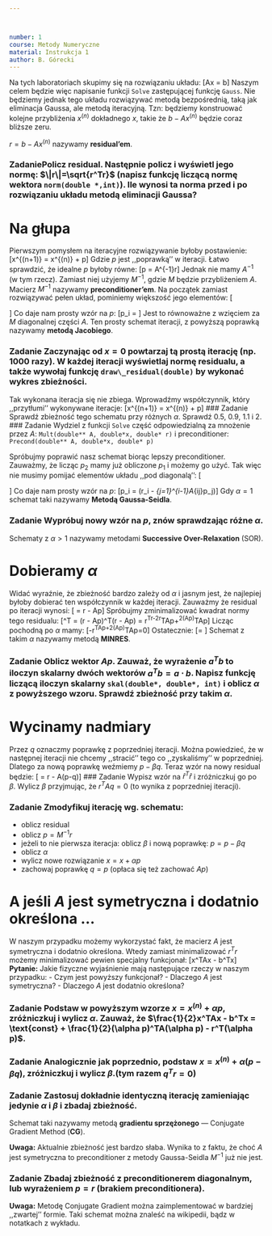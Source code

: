 ```yaml
---



number: 1
course: Metody Numeryczne
material: Instrukcja 1
author: B. Górecki
---
```


Na tych laboratoriach skupimy się na rozwiązaniu układu:
\[Ax = b\]
Naszym celem będzie więc napisanie funkcji `Solve` zastępującej funkcję `Gauss`. Nie będziemy jednak tego układu rozwiązywać metodą bezpośrednią, taką jak eliminacja Gaussa, ale metodą iteracyjną. Tzn: będziemy konstruować kolejne przybliżenia $x^{(n)}$ dokładnego $x$, takie że $b-Ax^{(n)}$ będzie coraz bliższe zeru.

 $r = b-Ax^{(n)}$ nazywamy **residual'em**.

### ZadaniePolicz residual. Następnie policz i wyświetl jego normę: $\|r\|=\sqrt{r^Tr}$ (napisz funkcję liczącą normę wektora `norm(double *,int)`). Ile wynosi ta norma przed i po rozwiązaniu układu metodą eliminacji Gaussa?

# Na głupa

Pierwszym pomysłem na iteracyjne rozwiązywanie byłoby postawienie:
\[x^{(n+1)} = x^{(n)} + p\]
Gdzie $p$ jest ,,poprawką'' w iteracji. Łatwo sprawdzić, że idealne $p$ byłoby równe:
\[p = A^{-1}r\]
Jednak nie mamy $A^{-1}$ (w tym rzecz). Zamiast niej użyjemy $M^{-1}$, gdzie $M$ będzie przybliżeniem $A$. Macierz $M^{-1}$ nazywamy **preconditioner'em**. Na początek zamiast rozwiązywać pełen układ, pominiemy większość jego elementów:
\[\begin{array}{rrrrrl}
A_{11}p_1 & \color{Gray}{+A_{12}p_2}&\color{Gray}{+A_{13}p_1}&\color{Gray}{+\cdots }&\color{Gray}{+A_{1n}p_n}&= r_1\\
\color{Gray}{A_{21}p_1}&+ A_{22}p_2 &\color{Gray}{+A_{23}p_1}&\color{Gray}{+\cdots }&\color{Gray}{+A_{2n}p_n}&= r_2\\
\color{Gray}{A_{31}p_1}&\color{Gray}{+A_{32}p_2}&+A_{33}p_1&\color{Gray}{+\cdots }&\color{Gray}{+A_{3n}p_n}&= r_3\\
\cdots\\
\color{Gray}{A_{n1}p_1}&\color{Gray}{+A_{n2}p_2}&\color{Gray}{+A_{n3}p_1}&\color{Gray}{+\cdots }&+A_{nn}p_n&= r_n\\
\end{array}\]
Co daje nam prosty wzór na $p$:
\[p_i = \frac{1}{A_{ii}}{r_i}\]
Jest to równoważne z wzięciem za $M$ diagonalnej części $A$. Ten prosty schemat iteracji, z powyższą poprawką nazywamy **metodą Jacobiego**.

### Zadanie Zaczynając od $x=0$ powtarzaj tą prostą iterację (np. 1000 razy). W każdej iteracji wyświetlaj normę residualu, a także wywołaj funkcję `draw\_residual(double)` by wykonać wykres zbieżności.

Tak wykonana iteracja się nie zbiega. Wprowadźmy współczynnik, który ,,przytłumi'' wykonywane iteracje:
\[x^{(n+1)} = x^{(n)} + \alpha p\]
### Zadanie Sprawdź zbieżność tego schematu przy różnych $\alpha$. Sprawdź $0.5$, $0.9$, $1.1$ i $2$.
### Zadanie Wydziel z funkcji `Solve` część odpowiedzialną za mnożenie przez $A$: `Mult(double** A, double*x, double* r)` i preconditioner: `Precond(double** A, double*x, double* p)`

Spróbujmy poprawić nasz schemat biorąc lepszy preconditioner. Zauważmy, że licząc $p_2$ mamy już obliczone $p_1$ i możemy go użyć. Tak więc nie musimy pomijać elementów układu ,,pod diagonalą'':
\[\begin{array}{rrrrrl}
A_{11}p_1 & \color{Gray}{+A_{12}p_2}&\color{Gray}{+A_{13}p_1}&\color{Gray}{+\cdots }&\color{Gray}{+A_{1n}p_n}&= r_1\\
A_{21}p_1&+ A_{22}p_2 &\color{Gray}{+A_{23}p_1}&\color{Gray}{+\cdots }&\color{Gray}{+A_{2n}p_n}&= r_2\\
A_{31}p_1& +A_{32}p_2&+A_{33}p_1&\color{Gray}{+\cdots }&\color{Gray}{+A_{3n}p_n}&= r_3\\
\cdots\\
A_{n1}p_1& +A_{n2}p_2& +A_{n3}p_1& +\cdots &+A_{nn}p_n&= r_n\\
\end{array}\]
Co daje nam prosty wzór na $p$:
\[p_i = \frac{1}{A_{ii}}(r_i - \sum_{j=1}^{i-1}A_{ij}p_j)\]
Gdy $\alpha=1$ schemat taki nazywamy **Metodą Gaussa-Seidla**. 

### Zadanie Wypróbuj nowy wzór na $p$, znów sprawdzając różne $\alpha$.

Schematy z $\alpha > 1$ nazywamy metodami **Successive Over-Relaxation** (SOR).

# Dobieramy $\alpha$
Widać wyraźnie, że zbieżność bardzo zależy od $\alpha$ i jasnym jest, że najlepiej byłoby dobierać ten współczynnik w każdej iteracji. Zauważmy że residual po iteracji wynosi:
\[\hat{r} = r - \alpha Ap\]
Spróbujmy zminimalizować kwadrat normy tego residualu:
\[\hat{r}^T\hat{r} = (r - \alpha Ap)^T(r - \alpha Ap) = r^Tr-2\alpha r^TAp+\alpha^2(Ap)^TAp\]
Licząc pochodną po $\alpha$ mamy:
\[-r^TAp+2\alpha(Ap)^TAp=0\]
Ostatecznie:
\[\alpha = \frac{r^TAp}{(Ap)^TAp}\]
Schemat z takim $\alpha$ nazywamy metodą **MINRES**.

### Zadanie Oblicz wektor $Ap$. Zauważ, że wyrażenie $a^Tb$ to iloczyn skalarny dwóch wektorów $a^Tb = a\cdot b$. Napisz funkcję liczącą iloczyn skalarny `skal(double*, double*, int)` i oblicz $\alpha$ z powyższego wzoru. Sprawdź zbieżność przy takim $\alpha$.

# Wycinamy nadmiary
Przez $q$ oznaczmy poprawkę z poprzedniej iteracji. Można powiedzieć, że w następnej iteracji nie chcemy ,,stracić'' tego co ,,zyskaliśmy'' w poprzedniej. Dlatego za nową poprawkę weźmiemy $p - \beta q$. Teraz wzór na nowy residual będzie:
\[\hat{r} = r - \alpha A(p-\beta q)\]
### Zadanie Wypisz wzór na $\hat{r}^T\hat{r}$ i zróżniczkuj go po $\beta$. Wylicz $\beta$ przyjmując, że $r^T Aq = 0$ (to wynika z poprzedniej iteracji).

### Zadanie Zmodyfikuj iterację wg. schematu:
- oblicz residual
- oblicz $p=M^{-1}r$
- jeżeli to nie pierwsza iteracja: oblicz $\beta$ i nową poprawkę: $p=p-\beta q$
- oblicz $\alpha$
- wylicz nowe rozwiązanie $x=x+\alpha p$
- zachowaj poprawkę $q=p$ (opłaca się też zachować $Ap$)


# A jeśli $A$ jest symetryczna i dodatnio określona ...
W naszym przypadku możemy wykorzystać fakt, że macierz $A$ jest symetryczna i dodatnio określona. Wtedy zamiast minimalizować $r^Tr$ możemy minimalizować pewien specjalny funkcjonał:
\[\frac{1}{2}x^TAx - b^Tx\]
**Pytanie:** Jakie fizyczne wyjaśnienie mają następujące rzeczy w naszym przypadku:
- Czym jest powyższy funkcjonał?
- Dlaczego $A$ jest symetryczna?
- Dlaczego $A$ jest dodatnio określona?

### Zadanie Podstaw w powyższym wzorze $x = x^{(n)} + \alpha p$, zróżniczkuj i wylicz $\alpha$. Zauważ, że $\frac{1}{2}x^TAx - b^Tx = \text{const} + \frac{1}{2}(\alpha p)^TA(\alpha p) - r^T(\alpha p)$.

### Zadanie Analogicznie jak poprzednio, podstaw $x = x^{(n)} + \alpha (p-\beta q)$, zróżniczkuj i wylicz $\beta$.(tym razem $q^Tr = 0$)

### Zadanie Zastosuj dokładnie identyczną iterację zamieniając jedynie $\alpha$ i $\beta$ i zbadaj zbieżność.

Schemat taki nazywamy metodą **gradientu sprzężonego** --- Conjugate Gradient Method (**CG**).

**Uwaga:** Aktualnie zbieżność jest bardzo słaba. Wynika to z faktu, że choć $A$ jest symetryczna to preconditioner z metody Gaussa-Seidla $M^{-1}$ już nie jest.

### Zadanie Zbadaj zbieżność z preconditionerem diagonalnym, lub wyrażeniem $p=r$ (brakiem preconditionera).

**Uwaga:** Metodę Conjugate Gradient można zaimplementować w bardziej ,,zwartej'' formie. Taki schemat można znaleść na wikipedii, bądz w notatkach z wykładu.
